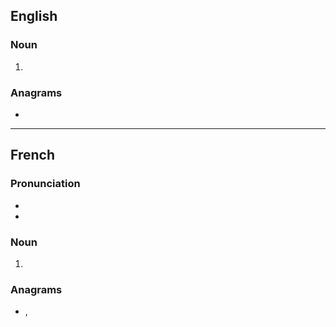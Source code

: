 {{also|crepes|crêpés|Crêpes}}
==English==

===Noun===
{{head|en|noun plural form}}

# {{plural of|crêpe|lang=en}}

===Anagrams===
* {{anagrams|en|a=ceeprs|creeps|respec|respec'}}

----

==French==

===Pronunciation===
* {{fr-IPA}}
* {{audio|Fr-les crêpes.ogg|audio|lang=fr}}

===Noun===
{{head|fr|noun plural form}}

# {{plural of|crêpe|lang=fr}}

===Anagrams===
* {{l|fr|perces}}, {{l|fr|percés}}